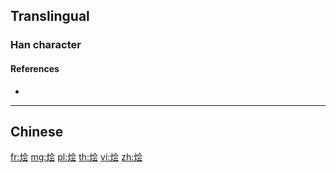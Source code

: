 {{also|燴}}
==Translingual==

===Han character===
{{Han char|rn=86|rad=火|as=06|sn=10|four=|canj=FOMI|ids=⿰火会}}

====References====
* {{Han ref|kx=0671.081|hdz=32200.120|uh=70E9|ud=28905}}

----

==Chinese==
{{zh-see|燴}}

[[fr:烩]]
[[mg:烩]]
[[pl:烩]]
[[th:烩]]
[[vi:烩]]
[[zh:烩]]